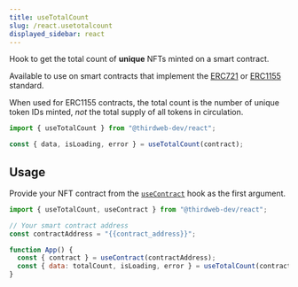 ```yaml
---
title: useTotalCount
slug: /react.usetotalcount
displayed_sidebar: react
---
```



Hook to get the total count of **unique** NFTs minted on a smart contract.

Available to use on smart contracts that implement the [ERC721](/solidity/interfaces/erc721)
or [ERC1155](/solidity/interfaces/erc1155) standard.

When used for ERC1155 contracts, the total count is the number of unique token IDs minted, _not_ the total supply of all tokens in circulation.

```jsx
import { useTotalCount } from "@thirdweb-dev/react";

const { data, isLoading, error } = useTotalCount(contract);
```

## Usage

Provide your NFT contract from the [`useContract`](/react/react.usecontract) hook as the first argument.

```jsx
import { useTotalCount, useContract } from "@thirdweb-dev/react";

// Your smart contract address
const contractAddress = "{{contract_address}}";

function App() {
  const { contract } = useContract(contractAddress);
  const { data: totalCount, isLoading, error } = useTotalCount(contract);
}
```

